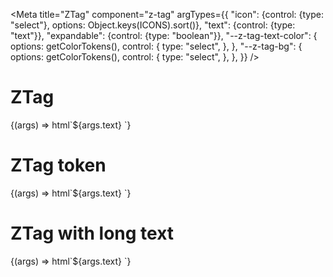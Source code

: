 
<Meta
  title="ZTag"
  component="z-tag"
  argTypes={{
    "icon": {control: {type: "select"}, options: Object.keys(ICONS).sort()},
    "text": {control: {type: "text"}},
    "expandable": {control: {type: "boolean"}},
    "--z-tag-text-color": {
      options: getColorTokens(),
      control: {
        type: "select",
      },
    },
    "--z-tag-bg": {
      options: getColorTokens(),
      control: {
        type: "select",
      },
    },
  }}
/>

# ZTag

<Canvas>
  <Story
    name="ZTag-sample"
    args={{
      text: "In progress",
      expandable: false,
    }}
  >
    {(args) => html`<z-tag
      icon="gear"
      expandable=${args.expandable}
      >${args.text}
    </z-tag>`}
  </Story>
</Canvas>

# ZTag token

<Canvas>
  <Story
    name="ZTag-token"
    args={{
      "icon": "gear",
      "text": "In progress",
      "expandable": false,
      "--z-tag-text-color": "",
      "--z-tag-bg": "",
    }}
  >
    {(args) => html`<z-tag
      style="--z-tag-text-color: var(${args["--z-tag-text-color"]}); --z-tag-bg: var(${args["--z-tag-bg"]})"
      .icon=${args.icon}
      .expandable=${args.expandable}
      >${args.text}
    </z-tag>`}
  </Story>
</Canvas>

# ZTag with long text

<Canvas>
  <Story
    name="ZTag-with-long-text"
    args={{
      "icon": "gear",
      "text": "In progress testo lungo molto lungo lungo lungo lungo lungolungo lungolungo",
      "expandable": false,
      "--z-tag-text-color": "",
      "--z-tag-bg": "",
    }}
  >
    {(args) => html`<z-tag
      style="--z-tag-text-color: var(${args["--z-tag-text-color"]}); --z-tag-bg: var(${args[
        "--z-tag-bg"
      ]}); max-width: 500px;"
      .icon=${args.icon}
      .expandable=${args.expandable}
      >${args.text}
    </z-tag>`}
  </Story>
</Canvas>

<ArgsTable of="z-tag" />
